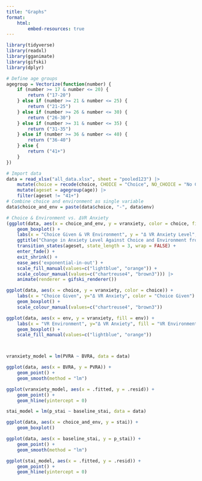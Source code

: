 ```yaml
---
title: "Graphs"
format:
    html:
        embed-resources: true
---
```


```r
library(tidyverse)
library(readxl)
library(gganimate)
library(gifski)
library(dplyr)

# Define age groups
agegroup = Vectorize(function(number) {
	if (number >= 17 & number <= 20) {
		return ("17-20")
	} else if (number >= 21 & number <= 25) {
		return ("21-25")
	} else if (number >= 26 & number <= 30) {
		return ("26-30")
	} else if (number >= 31 & number <= 35) {
		return ("31-35")
	} else if (number >= 36 & number <= 40) {
		return ("36-40")
	} else {
		return ("41+")
    }
})

# Import data
data = read_xlsx("all_data.xlsx", sheet = "pooled123") |>
    mutate(choice = recode(choice, CHOICE = "Choice", NO_CHOICE = "No Choice")) |> 
    mutate(ageset = agegroup(age)) |> 
    filter(ageset != "41+")
# Combine choice and environment as single variable
data$choice_and_env = paste(data$choice, "-", data$env)

# Choice & Environment vs. ΔVR Anxiety
(ggplot(data, aes(x = choice_and_env, y = vranxiety, color = choice, fill = env)) + 
    geom_boxplot() + 
    labs(x = "Choice Given & VR Environment", y = "Δ VR Anxiety Level", color = "Choice Given", fill = "VR Environment") + 
    ggtitle("Change in Anxiety Level Against Choice and Environment from Ages {closest_state}") +
    transition_states(ageset, state_length = 3, wrap = FALSE) + 
    enter_fade() + 
    exit_shrink() + 
    ease_aes('exponential-in-out') +
    scale_fill_manual(values=c("lightblue", "orange")) +
    scale_colour_manual(values=c("chartreuse4", "brown3"))) |>
    animate(renderer = gifski_renderer())

ggplot(data, aes(x = choice, y = vranxiety, color = choice)) +
    labs(x = "Choice Given", y="Δ VR Anxiety", color = "Choice Given") +
    geom_boxplot() +
    scale_colour_manual(values=c("chartreuse4", "brown3"))

ggplot(data, aes(x = env, y = vranxiety, fill = env)) +
    labs(x = "VR Environment", y="Δ VR Anxiety", fill = "VR Environment") +
    geom_boxplot() +
    scale_fill_manual(values=c("lightblue", "orange"))



vranxiety_model = lm(PVRA ~ BVRA, data = data)

ggplot(data, aes(x = BVRA, y = PVRA)) +
    geom_point() +
    geom_smooth(method = "lm")

ggplot(vranxiety_model, aes(x = .fitted, y = .resid)) +
    geom_point() +
    geom_hline(yintercept = 0)

stai_model = lm(p_stai ~ baseline_stai, data = data)

ggplot(data, aes(x = choice_and_env, y = stai)) +
    geom_boxplot()

ggplot(data, aes(x = baseline_stai, y = p_stai)) +
    geom_point() +
    geom_smooth(method = "lm")

ggplot(stai_model, aes(x = .fitted, y = .resid)) +
    geom_point() +
    geom_hline(yintercept = 0)
```
